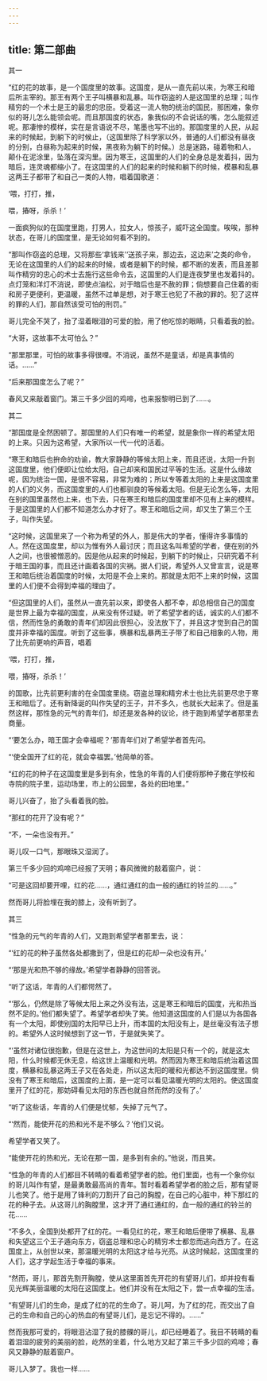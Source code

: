 ```yaml
---
---
---
```

title: 第二部曲
---



其一

“红的花的故事，是一个国度里的故事。这国度，是从一直先前以来，为寒王和暗后所主宰的。那王有两个王子叫横暴和乱暴。叫作窃盗的人是这国里的总理；叫作精穷的一个术士是王的最忠的忠臣。受着这一流人物的统治的国民，那困难，象你似的哥儿怎么能领会呢。而且那国度的状态，象我似的不会说话的嘴，怎么能叙述呢。那凄惨的模样，实在是言语说不尽，笔墨也写不出的。那国度里的人民，从起来的时候起，到躺下的时候止，（这国里除了科学家以外，普通的人们都没有昼夜的分别，白昼称为起来的时候，黑夜称为躺下的时候。）总是迷路，碰着物和人，颠仆在泥涂里，坠落在深沟里。因为寒王，这国里的人们的全身总是发着抖，因为暗后，连灵魂都缩小了。在这国里的人们的起来的时候和躺下的时候，模暴和乱暴这两王子都带了和自己一类的人物，唱着国歌道：

‘喂，打打，推，

喂，摏呀，杀杀！’

一面疯狗似的在国度里跑，打男人，拉女人，惊孩子，威吓这全国度。唉唉，那种状态，在哥儿的国度里，是无论如何看不到的。

“那叫作窃盗的总理，又将那些‘拿钱来’‘送孩子来，那边去，这边来’之类的命令，无论在这国里的人们的起来的时候，或者是躺下的时候，都不断的发表，而且差那叫作精穷的忠心的术士去施行这些命令去，这国里的人们是连夜梦里也发着抖的。点灯笼和洋灯不消说，即使点油松，对于暗后也是不赦的罪；倘想要自己住着的街和房子更便利，更温暖，虽然不过单是想，对于寒王也犯了不赦的罪的。犯了这样的罪的人们，那自然该受可怕的刑罚。”

哥儿完全不哭了，抬了湿着眼泪的可爱的脸，用了他吃惊的眼睛，只看着我的脸。

“大哥，这故事不太可怕么？”

“那里那里，可怕的故事多得很哩。不消说，虽然不是童话，却是真事情的话。……”

“后来那国度怎么了呢？”

春风又来敲着窗门。第三千多少回的鸡啼，也来报黎明已到了……。

其二

“那国度是全然困顿了。那国里的人们只有唯一的希望，就是象你一样的希望太阳的上来。只因为这希望，大家所以一代一代的活着。

“寒王和暗后也拚命的劝谕，教大家静静的等候太阳上来，而且还说，太阳一升到这国度里，他们便即让位给太阳，自己却来和国民过平等的生活。这是什么缘故呢，因为统治一国，是很不容易，非常为难的；所以专等着太阳的上来是这国度里的人们的义务，而这国度里的人们也都驯良的等候着太阳。但是无论怎么等，太阳在别的国里虽然也上来，也下去，只在寒王和暗后的国度里却不见有上来的模样。于是这国里的人们都不知道怎么办才好了。寒王和暗后之间，却又生了第三个王子，叫作失望。

“这时候，这国里来了一个称为希望的外人，那是伟大的学者，懂得许多事情的人。然在这国度里，却以为惟有外人最讨厌；而且这名叫希望的学者，便在别的外人之间，也很被憎恶的。因是他从起来的时候起，到躺下的时候止，只研究着不利于暗王国的事，而且还计画着各国的灾祸。据人们说，希望外人又曾宣言，说是寒王和暗后统治着国度的时候，太阳是不会上来的。那就是太阳不上来的时候，这国里的人们便不会得到幸福的理由了。

“但这国里的人们，虽然从一直先前以来，即使各人都不幸，却总相信自己的国度是世界上最为幸福的国度，从来没有怀过疑。听了希望学者的话，诚实的人们都不信，然而性急的勇敢的青年们却因此很担心，没法放下了，并且这才觉到自己的国度并非幸福的国度。听到了这些事，横暴和乱暴两王子带了和自己相象的人物，用了比先前更响的声音，唱着

‘喂，打打，推，

喂，摏呀，杀杀！’

的国歌，比先前更利害的在全国度里绕。窃盗总理和精穷术士也比先前更尽忠于寒王和暗后了。还有新降诞的叫作失望的王子，并不多久，也就长大起来了。但是虽然这样，那性急的元气的青年们，却还是发各种的议论，终于跑到希望学者那里去商量。

“‘要怎么办，暗王国才会幸福呢？’那青年们对了希望学者首先问。

“‘使全国开了红的花，就会幸福罢。’他简单的答。

“红的花的种子在这国度里是多到有余，性急的年青的人们便将那种子撒在学校和寺院的院子里，运动场里，市上的公园里，各处的田地里。”

哥儿兴奋了，抬了头看着我的脸。

“那红的花开了没有呢？”

“不，一朵也没有开。”

哥儿叹一口气，那眼珠又湿润了。

第三千多少回的鸡啼已经报了天明；春风微微的敲着窗户，说：

“可是这回却要开哩，红的花……，通红通红的血一般的通红的铃兰的……。”

然而哥儿将脸埋在我的膝上，没有听到了。

其三

“性急的元气的年青的人们，又跑到希望学者那里去，说：

“‘红的花的种子虽然各处都撒到了，但是红的花却一朵也没有开。’

“‘那是光和热不够的缘故。’希望学者静静的回答说。

“听了这话，年青的人们都愕然了。

“‘那么，仍然是除了等候太阳上来之外没有法，这是寒王和暗后的国度，光和热当然不足的。’他们都失望了。希望学者却失了笑。他知道这国度的人们是以为各国各有一个太阳，即使别国的太阳早已上升，而本国的太阳没有上，是丝毫没有法子想的。希望外人这时候想到了这一节，于是就失笑了。

“‘虽然对诸位很抱歉，但是在这世上，为这世间的太阳是只有一个的，就是这太阳，什么时候都无休无息，给这世上温暖和光明。然而因为寒王和暗后统治着这国度，横暴和乱暴这两王子又在各处走，所以这太阳的暖和光都达不到这国度里。倘没有了寒王和暗后，这国度的上面，是一定可以看见温暖光明的太阳的。使这国度里开了红的花，那妨碍看见太阳的东西也就自然而然的没有了。’

“听了这些话，年青的人们便是忧郁，失掉了元气了。

“‘然而，能使开花的热和光不是不够么？’他们又说。

希望学者又笑了。

“能使开花的热和光，无论在那一国，是多到有余的。”他说，而且笑。

“性急的年青的人们都目不转睛的看着希望学者的脸。他们里面，也有一个象你似的哥儿叫作有望，是最勇敢最高尚的青年。暂时看着希望学者的脸之后，那有望哥儿也笑了。他于是用了锋利的刀割开了自己的胸膛，在自己的心脏中，种下那红的花的种子去。从这哥儿的胸膛里，这才开了通红通红的，血一般的通红的铃兰的花……

“不多久，全国到处都开了红的花。一看见红的花，寒王和暗后便带了横暴、乱暴和失望这三个王子遁向东方，窃盗总理和忠心的精穷术士都忽而逃向西方了。在这国度上，从创世以来，那温暖光明的太阳这才给与光亮。从这时候起，这国度里的人们，这才学起生活于幸福的事来。

“然而，哥儿，那首先割开胸膛，使从这里面首先开花的有望哥儿们，却并投有看见光辉美丽温暖的太阳在这国度上。他们并没有在太阳之下，尝一点幸福的生活。

“有望哥儿们的生命，是成了红的花的生命了。哥儿呵，为了红的花，而交出了自己的生命和自己的心的热血的有望哥儿们，是忘记不得的。……”

然而我那可爱的，将眼泪沾湿了我的膝髁的哥儿，却已经睡着了。我目不转睛的看着泪湿的疲劳的美丽的脸，屹然的坐着，什么地方又起了第三千多少回的鸡啼；春风又静静的敲着窗户。

哥儿入梦了。我也一样……